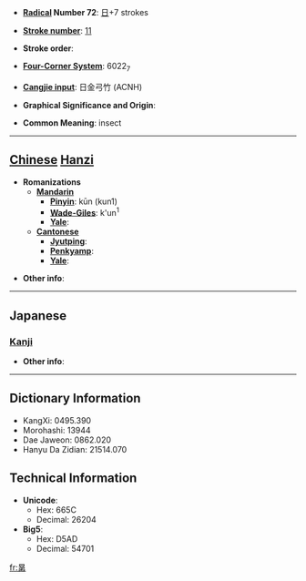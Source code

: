 * '''[[Wiktionary:Chinese radical index| Radical]] Number 72''': [[Wiktionary:Chinese radical index 日|日]]+7 strokes

* '''[[Wiktionary:Chinese total strokes index|Stroke number]]''': [[Wiktionary:Chinese total strokes index 11|11]]

* '''Stroke order''': 

* '''[[Wiktionary:Chinese four corner index|Four-Corner System]]''': 6022<sub>7</sub>

* '''[[Wiktionary:Chinese Cangjie index|Cangjie input]]''': 日金弓竹 (ACNH)

* '''Graphical Significance and Origin''': 

* '''Common Meaning''': insect

----

== [[Chinese]] [[Hanzi]] ==

* '''Romanizations'''
** '''[[Mandarin]]'''
*** '''[[Pinyin]]''': kūn (kun1)
*** '''[[Wade-Giles]]''': k'un<sup>1</sup>
*** '''[[Yale]]''': 
** '''[[Cantonese]]'''
*** '''[[Jyutping]]''':
*** '''[[Penkyamp]]''': 
*** '''[[Yale]]''': 

* '''Other info''': 

----

==Japanese==
===[[Kanji]]===
{{kanji|on readings=[[こん]] (kon), [[あに]] (ani)
|kun readings=
}}

* '''Other info''':  

----

== Dictionary Information ==

* KangXi: 0495.390
* Morohashi: 13944
* Dae Jaweon: 0862.020
* Hanyu Da Zidian: 21514.070

== Technical Information ==

* '''Unicode''':
** Hex: 665C
** Decimal: 26204
* '''Big5''':
** Hex: D5AD
** Decimal: 54701

[[fr:晜]]
